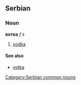 ==Serbian==
===Noun===
'''вотка''' ''f s''
#[[vodka]]
====See also====
*[[votka]]
[[Category:Serbian common nouns]]